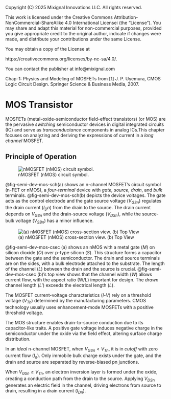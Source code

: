 ::: {.content-hidden}

Copyright (C) 2025 Mixignal Innovations LLC. All rights reserved.

This work is licensed under the Creative Commons Attribution-NonCommercial-ShareAlike 4.0 International Licensei (the "License"). You may share and adapt this material for non-commercial purposes, provided you give appropriate credit to the original author, indicate if changes were made, and distribute your contributions under the same License.

You may obtain a copy of the License at

   https://creativecommons.org/licenses/by-nc-sa/4.0/.

You can contact the publisher at info@mixignal.com
:::

::: {.content-hidden}
Chap-1: Physics and Modeling of MOSFETs from [1] J. P. Uyemura, CMOS Logic Circuit Design. Springer Science & Business Media, 2007. 

:::

# MOS Transistor {#chap-mos}

MOSFETs (metal-oxide-semiconductor field-effect transistors) (or MOS) are the pervasive _switching_ semiconductor devices in digital integrated circuits (IC) and serve as _transconductance_ components in analog ICs.This chapter focuses on analyzing and deriving the expressions of current in a _long channel_ MOSFET.

## Principle of Operation

<!-- Figure 1.1 -->
![nMOSFET (nMOS) circuit symbol.](figures/fig-semi-dev-mos-sch){#fig-semi-dev-mos-sch}

@fig-semi-dev-mos-sch(a) shows an n-channel MOSFET's circuit symbol (n-FET or nMOS), a _four-terminal_ device with _gate, source, drain_, and _bulk_ terminals. @fig-semi-dev-mos-sch(b) depicts the device voltages. The gate acts as the control electrode and the gate source voltage ($V_{GSn}$) regulates the drain current ($I_Dn$) from the drain to the source. The drain current depends on $V_{GSn}$ and the drain-source voltage ($V_{DSn}$), while the source-bulk voltage ($V_{SBn}$) has a minor influence.

<!-- Figure 1.2 & 1.3 as (a) and (b) -->
![(a) nMOSFET (nMOS) cross-section view.  (b) Top View](figures/fig-semi-dev-mos-csec){#fig-semi-dev-mos-csec}

@fig-semi-dev-mos-csec (a) shows an nMOS with a metal gate (*M*) on silicon dioxide (*O*) over p-type silicon (*S*). This structure forms a capacitor between the gate and the semiconductor. The drain and source terminals are on the sides, with a bulk electrode attached to the substrate. The length of the channel ($L$) between the drain and the source is crucial. @fig-semi-dev-mos-csec (b)'s top view shows that the channel width ($W$) allows current flow, with the aspect ratio (W/L) important for design. The _drawn_ channel length ($L'$) exceeds the electrical length ($L$).

The MOSFET current-voltage characteristics ($I$-$V$) rely on a threshold voltage ($V_{Tn}$) determined by the manufacturing parameters. CMOS technology usually uses enhancement-mode MOSFETs with a positive threshold voltage.

The MOS structure enables drain-to-source conduction due to its capacitor-like traits. A positive gate voltage induces negative charge in the semiconductor under the oxide via the field effect, altering surface charge distribution. 

In an _ideal_ n-channel MOSFET, when $V_{GSn} < V_{Tn}$, it is in *cutoff* with zero current flow ($I_d$). Only immobile bulk charge exists under the gate, and the drain and source are separated by reverse-biased pn junctions.

When $V_{GSn} \geq V_{Tn}$, an electron inversion layer is formed under the oxide, creating a conduction path from the drain to the source. Applying $V_{DSn}$ generates an electric field in the channel, driving electrons from source to drain, resulting in a drain current ($I_{Dn}$).

